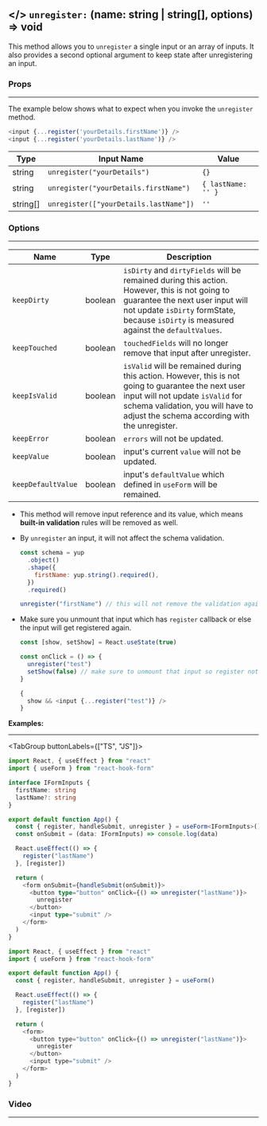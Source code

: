 ## \</> `unregister:` <TypeText>(name: string | string[], options) => void</TypeText>

This method allows you to `unregister` a single input or an array of inputs. It also provides a second optional argument to keep state after unregistering an input.

### Props

---

The example below shows what to expect when you invoke the `unregister` method.

```javascript
<input {...register('yourDetails.firstName')} />
<input {...register('yourDetails.lastName')} />
```

| Type                          | Input Name                             | Value              |
| ----------------------------- | -------------------------------------- | ------------------ |
| <TypeText>string</TypeText>   | `unregister("yourDetails")`            | `{}`               |
| <TypeText>string</TypeText>   | `unregister("yourDetails.firstName")`  | `{ lastName: '' }` |
| <TypeText>string[]</TypeText> | `unregister(["yourDetails.lastName"])` | `''`               |

### Options

---

| Name               | Type                         | Description                                                                                                                                                                                                                   |
| ------------------ | ---------------------------- | ----------------------------------------------------------------------------------------------------------------------------------------------------------------------------------------------------------------------------- |
| `keepDirty`        | <TypeText>boolean</TypeText> | `isDirty` and `dirtyFields` will be remained during this action. However, this is not going to guarantee the next user input will not update `isDirty` formState, because `isDirty` is measured against the `defaultValues`.  |
| `keepTouched`      | <TypeText>boolean</TypeText> | `touchedFields` will no longer remove that input after unregister.                                                                                                                                                            |
| `keepIsValid`      | <TypeText>boolean</TypeText> | `isValid` will be remained during this action. However, this is not going to guarantee the next user input will not update `isValid` for schema validation, you will have to adjust the schema according with the unregister. |
| `keepError`        | <TypeText>boolean</TypeText> | `errors` will not be updated.                                                                                                                                                                                                 |
| `keepValue`        | <TypeText>boolean</TypeText> | input's current `value` will not be updated.                                                                                                                                                                                  |
| `keepDefaultValue` | <TypeText>boolean</TypeText> | input's `defaultValue` which defined in `useForm` will be remained.                                                                                                                                                           |

<Admonition type="important" title="Rules">

- This method will remove input reference and its value, which means **built-in validation** rules will be removed as well.
- By `unregister` an input, it will not affect the schema validation.

  ```javascript
  const schema = yup
    .object()
    .shape({
      firstName: yup.string().required(),
    })
    .required()

  unregister("firstName") // this will not remove the validation against firstName input
  ```

- Make sure you unmount that input which has `register` callback or else the input will get registered again.

  ```javascript
  const [show, setShow] = React.useState(true)

  const onClick = () => {
    unregister("test")
    setShow(false) // make sure to unmount that input so register not invoked again.
  }

  {
    show && <input {...register("test")} />
  }
  ```

</Admonition>

**Examples:**

---

<TabGroup buttonLabels={["TS", "JS"]}>

```typescript copy sandbox="https://codesandbox.io/s/react-hook-form-unregister-v6-ts-forked-4k2ey"
import React, { useEffect } from "react"
import { useForm } from "react-hook-form"

interface IFormInputs {
  firstName: string
  lastName?: string
}

export default function App() {
  const { register, handleSubmit, unregister } = useForm<IFormInputs>()
  const onSubmit = (data: IFormInputs) => console.log(data)

  React.useEffect(() => {
    register("lastName")
  }, [register])

  return (
    <form onSubmit={handleSubmit(onSubmit)}>
      <button type="button" onClick={() => unregister("lastName")}>
        unregister
      </button>
      <input type="submit" />
    </form>
  )
}
```

```javascript copy sandbox="https://codesandbox.io/s/react-hook-form-unregister-v6-forked-qs8o6"
import React, { useEffect } from "react"
import { useForm } from "react-hook-form"

export default function App() {
  const { register, handleSubmit, unregister } = useForm()

  React.useEffect(() => {
    register("lastName")
  }, [register])

  return (
    <form>
      <button type="button" onClick={() => unregister("lastName")}>
        unregister
      </button>
      <input type="submit" />
    </form>
  )
}
```

</TabGroup>

### Video

---

<YouTube youTubeId="TM99g_NW5Gk" />
